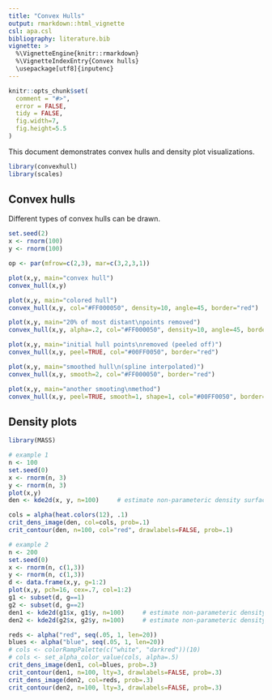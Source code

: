```yaml
---
title: "Convex Hulls"
output: rmarkdown::html_vignette
csl: apa.csl
bibliography: literature.bib
vignette: >
  %\VignetteEngine{knitr::rmarkdown}
  %\VignetteIndexEntry{Convex hulls}
  \usepackage[utf8]{inputenc}
---
```



```r
knitr::opts_chunk$set(
  comment = "#>",
  error = FALSE,
  tidy = FALSE,
  fig.width=7, 
  fig.height=5.5
)
```

This document demonstrates convex hulls and density plot visualizations.

```r
library(convexhull)
library(scales)
```


## Convex hulls

Different types of convex hulls can be drawn.

```r
set.seed(2)
x <- rnorm(100)
y <- rnorm(100)
```

```r
op <- par(mfrow=c(2,3), mar=c(3,2,3,1))

plot(x,y, main="convex hull")
convex_hull(x,y)

plot(x,y, main="colored hull")
convex_hull(x,y, col="#FF000050", density=10, angle=45, border="red")

plot(x,y, main="20% of most distant\npoints removed")
convex_hull(x,y, alpha=.2, col="#FF000050", density=10, angle=45, border="red")

plot(x,y, main="initial hull points\nremoved (peeled off)")
convex_hull(x,y, peel=TRUE, col="#00FF0050", border="red")

plot(x,y, main="smoothed hull\n(spline interpolated)")
convex_hull(x,y, smooth=2, col="#FF000050", border="red")

plot(x,y, main="another smooting\nmethod")
convex_hull(x,y, peel=TRUE, smooth=1, shape=1, col="#00FF0050", border="red")
```


## Density plots

```r
library(MASS)

# example 1
n <- 100
set.seed(0)
x <- rnorm(n, 3) 
y <- rnorm(n, 3)
plot(x,y)
den <- kde2d(x, y, n=100)     # estimate non-parameteric density surface via kernel smoothing

cols = alpha(heat.colors(12), .1)
crit_dens_image(den, col=cols, prob=.1)
crit_contour(den, n=100, col="red", drawlabels=FALSE, prob=.1)
```

```r
# example 2
n <- 200
set.seed(0)
x <- rnorm(n, c(1,3)) 
y <- rnorm(n, c(1,3))
d <- data.frame(x,y, g=1:2)
plot(x,y, pch=16, cex=.7, col=1:2)
g1 <- subset(d, g==1)
g2 <- subset(d, g==2)
den1 <- kde2d(g1$x, g1$y, n=100)     # estimate non-parameteric density surface via kernel smoothing
den2 <- kde2d(g2$x, g2$y, n=100)     # estimate non-parameteric density surface via kernel smoothing

reds <- alpha("red", seq(.05, 1, len=20))
blues <- alpha("blue", seq(.05, 1, len=20))
# cols <- colorRampPalette(c("white", "darkred"))(10)
# cols <- set_alpha_color_value(cols, alpha=.5)
crit_dens_image(den1, col=blues, prob=.3)
crit_contour(den1, n=100, lty=3, drawlabels=FALSE, prob=.3)
crit_dens_image(den2, col=reds, prob=.3)
crit_contour(den2, n=100, lty=3, drawlabels=FALSE, prob=.3)
```





